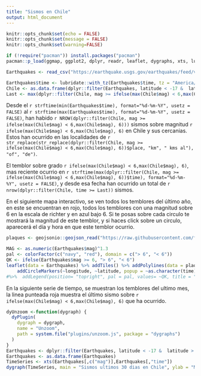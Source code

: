 ```yaml
---
title: "Sismos en Chile"
output: html_document
---
```




```r
knitr::opts_chunk$set(echo = FALSE)
knitr::opts_chunk$set(message = FALSE)
knitr::opts_chunk$set(warning=FALSE)
```

```r
if (!require("pacman")) install.packages("pacman")
pacman::p_load(ggmap, ggplot2, dplyr, readr, leaflet, dygraphs, xts, lubridate, geojsonio, stringr)
```

```r
Earthquakes <- read_csv("https://earthquake.usgs.gov/earthquakes/feed/v1.0/summary/2.5_month.csv")

Earthquakes$time <- lubridate::with_tz(Earthquakes$time, tz = "America/Santiago")
Chile <- as.data.frame(dplyr::filter(Earthquakes, latitude < -17 &  latitude >  -60 & longitude < -65 & longitude > -75))
Last <- max(dplyr::filter(Chile, mag >= ifelse(max(Chile$mag) < 6,max(Chile$mag), 6))$time)
```

Desde el `r strftime(min(Earthquakes$time), format="%d-%m-%Y", usetz = FALSE)` al `r strftime(max(Earthquakes$time), format="%d-%m-%Y", usetz = FALSE)`, han habido `r NROW(dplyr::filter(Chile, mag >= ifelse(max(Chile$mag) < 6,max(Chile$mag), 6)))` sismos sobre magnitud `r ifelse(max(Chile$mag) < 6,max(Chile$mag), 6)` en Chile y sus cercanias. Estos han ocurrido en las localidades de `r str_replace(str_replace(dplyr::filter(Chile, mag >= ifelse(max(Chile$mag) < 6,max(Chile$mag), 6))$place, "km", " kms al"), "of", "de")`.

El temblor sobre grado `r ifelse(max(Chile$mag) < 6,max(Chile$mag), 6)`, mas reciente ocurrio en `r strftime(max(dplyr::filter(Chile, mag >= ifelse(max(Chile$mag) < 6,max(Chile$mag), 6))$time), format="%d-%m-%Y", usetz = FALSE)`, y desde esa fecha han ocurrido un total de `r nrow(dplyr::filter(Chile, time >= Last))` sismos. 

En el siguiente mapa interactivo, se ven todos los temblores del último año, en este se encuentran en rojo, todos los temblores con una magnitud sobre 6 en la escala de richter y en azul bajo 6. Si te posas sobre cada circulo te mostrará la magnitud de este temblor, y si haces click sobre un circulo, aparecerá el día y hora en que este temblor ocurrio.

```r
plaques <- geojsonio::geojson_read("https://raw.githubusercontent.com/fraxen/tectonicplates/master/GeoJSON/PB2002_boundaries.json", what = "sp")

MAG <- as.numeric(Earthquakes$mag)^1.3
pal <- colorFactor(c("navy", "red"), domain = c("> 6", "< 6"))
QK <- ifelse(Earthquakes$mag >= 6, "> 6", "< 6")
leaflet(data = Earthquakes) %>% addTiles() %>% addPolylines(data = plaques)%>% setView(-71.0382679, -36, zoom = 4) %>%
    addCircleMarkers(~longitude, ~latitude, popup = ~as.character(time), label = ~as.character(mag), fillOpacity = 0.5, radius = MAG, color = ~pal(QK))  
#%>%  addLegend(position= "topright", pal = pal, values= ~QK, title = "Magnitud")
```

En la siguiente serie de tiempo, se muestran los temblores del ultimo mes, la linea punteada roja muestra el último sismo sobre `r ifelse(max(Chile$mag) < 6,max(Chile$mag), 6)` que ha ocurrido.

```r
dyUnzoom <-function(dygraph) {
  dyPlugin(
    dygraph = dygraph,
    name = "Unzoom",
    path = system.file("plugins/unzoom.js", package = "dygraphs")
  )
}
Earthquakes <- dplyr::filter(Earthquakes, latitude < -17 &  latitude >  -60 & longitude < -65 & longitude > -75)
Earthquakes <- as.data.frame(Earthquakes)
TimeSeries <- xts(Earthquakes[,c("mag")],Earthquakes[,"time"])
dygraph(TimeSeries, main = "Sismos ultimos 30 dias en Chile", ylab = "Magnitud") %>% dyRangeSelector() %>%  dyOptions(drawPoints = TRUE, pointSize = 2) %>% dyHighlight(highlightCircleSize = 5) %>% dyLegend("follow") %>% dyUnzoom() %>% dyEvent(Last, "Ultimo evento", labelLoc = "bottom", color ="red")
```


